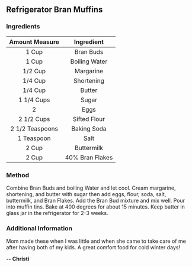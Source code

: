 ## Refrigerator Bran Muffins
### Ingredients

| Amount Measure  | Ingredient      |
| :-------------: | :-------------: |
| 1 Cup           | Bran Buds       |
| 1 Cup           | Boiling Water   |
| 1/2 Cup         | Margarine       |
| 1/4 Cup         | Shortening      |
| 1/4 Cup         | Butter          |
| 1 1/4 Cups      | Sugar           |
| 2               | Eggs            |
| 2 1/2 Cups      | Sifted Flour    |
| 2 1/2 Teaspoons | Baking Soda     |
| 1 Teaspoon      | Salt            |
| 2 Cup           | Buttermilk      |
| 2 Cup           | 40% Bran Flakes |

### Method
Combine Bran Buds and boiling Water and let cool. Cream margarine, shortening, and butter with sugar then add eggs, flour, soda, salt, buttermilk, and Bran Flakes. Add the Bran Bud mixture and mix well. Pour into muffin tins. Bake at 400 degrees for about 15 minutes. Keep batter in glass jar in the refrigerator for 2-3 weeks.

### Additional Information
Mom made these when I was little and when she came to take care of me after having both of my kids. A great comfort food for cold winter days!

**-- Christi**
